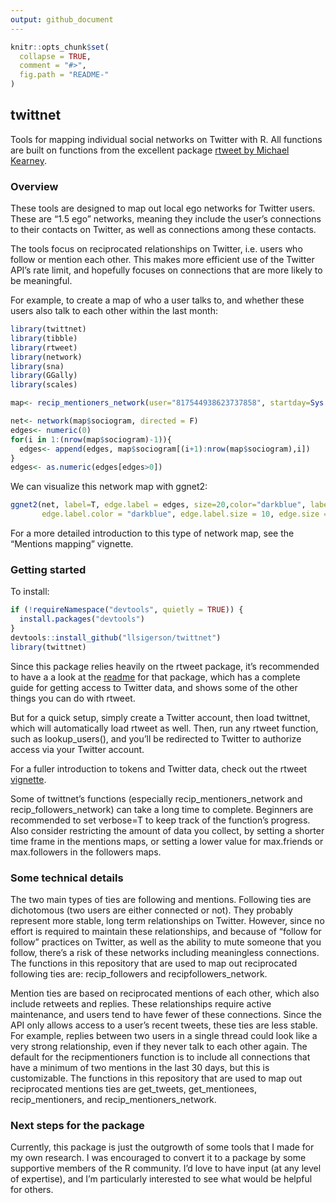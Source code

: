 ```yaml
---
output: github_document
---
```


<!-- README.md is generated from README.Rmd. Please edit that file -->

```r
knitr::opts_chunk$set(
  collapse = TRUE,
  comment = "#>",
  fig.path = "README-"
)
```

## twittnet
Tools for mapping individual social networks on Twitter with R. All functions are built on functions from the excellent package [rtweet by Michael Kearney](https://github.com/mkearney/rtweet). 

### Overview
These tools are designed to map out local ego networks for Twitter users. These are "1.5 ego" networks, meaning they include the user's connections to their contacts on Twitter, as well as connections among these contacts. 

The tools focus on reciprocated relationships on Twitter, i.e. users who follow or mention each other. This makes more efficient use of the Twitter API's rate limit, and hopefully focuses on connections that are more likely to be meaningful.

For example, to create a map of who a user talks to, and whether these users also talk to each other within the last month:
```r
library(twittnet)
library(tibble)
library(rtweet)
library(network)
library(sna)
library(GGally)
library(scales)

```
``` r
map<- recip_mentioners_network(user="817544938623737858", startday=Sys.Date()-30)
```
```r
net<- network(map$sociogram, directed = F)
edges<- numeric(0)
for(i in 1:(nrow(map$sociogram)-1)){
  edges<- append(edges, map$sociogram[(i+1):nrow(map$sociogram),i])
}
edges<- as.numeric(edges[edges>0])
```

We can visualize this network map with ggnet2:
```r
ggnet2(net, label=T, edge.label = edges, size=20,color="darkblue", label.trim= 3, layout.par = list(cell.jitter = 0.75),   label.color="white", label.size = 10,edge.color = "cadetblue",  
       edge.label.color = "darkblue", edge.label.size = 10, edge.size = log(edges)+.5)

```


For a more detailed introduction to this type of network map, see the "Mentions mapping" vignette.


### Getting started
To install:
```r
if (!requireNamespace("devtools", quietly = TRUE)) {
  install.packages("devtools")
}
devtools::install_github("llsigerson/twittnet")
library(twittnet)
```

Since this package relies heavily on the rtweet package, it's recommended to have a a look at the [readme](https://github.com/mkearney/rtweet/blob/master/README.Rmd) for that package, which has a complete guide for getting access to Twitter data, and shows some of the other things you can do with rtweet.

But for a quick setup, simply create a Twitter account, then load twittnet, which will automatically load rtweet as well. Then, run any rtweet function, such as lookup_users(), and you'll be redirected to Twitter to authorize access via your Twitter account. 

For a fuller introduction to tokens and Twitter data, check out the rtweet [vignette](https://github.com/mkearney/rtweet/blob/master/vignettes/auth.Rmd).

Some of twittnet's functions (especially recip_mentioners_network and recip_followers_network) can take a long time to complete. Beginners are recommended to set verbose=T to keep track of the function's progress. Also consider restricting the amount of data you collect, by setting a shorter time frame in the mentions maps, or setting a lower value for max.friends or max.followers in the followers maps.

### Some technical details

The two main types of ties are following and mentions. Following ties are dichotomous (two users are either connected or not). They probably represent more stable, long term relationships on Twitter. However, since no effort is required to maintain these relationships, and because of "follow for follow" practices on Twitter, as well as the ability to mute someone that you follow, there's a risk of these networks including meaningless connections.
The functions in this repository that are used to map out reciprocated following ties are: recip_followers and recipfollowers_network.

Mention ties are based on reciprocated mentions of each other, which also include retweets and replies. These relationships require active maintenance, and users tend to have fewer of these connections. Since the API only allows access to a user's recent tweets, these ties are less stable. For example, replies between two users in a single thread could look like a very strong relationship, even if they never talk to each other again.  The default for the recipmentioners function is to include all connections that have a minimum of two mentions in the last 30 days, but this is customizable.
The functions in this repository that are used to map out reciprocated mentions ties are get_tweets, get_mentionees, recip_mentioners, and recip_mentioners_network.


### Next steps for the package
Currently, this package is just the outgrowth of some tools that I made for my own research. I was encouraged to convert it to a package by some supportive members of the R community. I'd love to have input (at any level of expertise), and I'm particularly interested to see what would be helpful for others.

